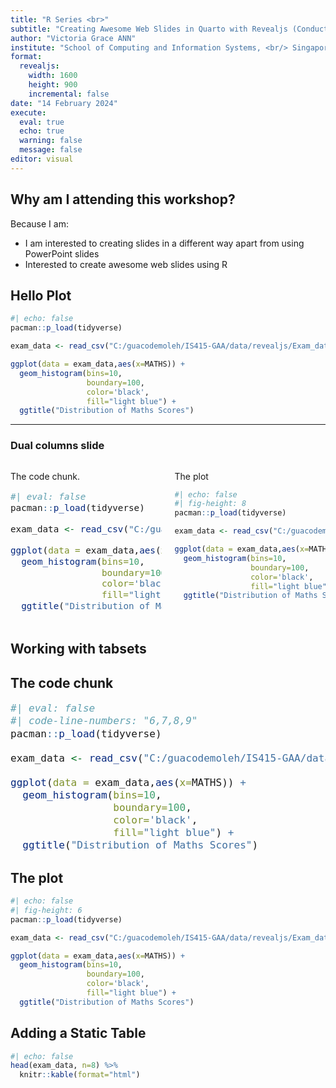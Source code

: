 ```yaml
---
title: "R Series <br>"
subtitle: "Creating Awesome Web Slides in Quarto with Revealjs (Conducted by Dr. Kam Tin Seong)"
author: "Victoria Grace ANN"
institute: "School of Computing and Information Systems, <br/> Singapore Management University"
format: 
  revealjs:
    width: 1600
    height: 900
    incremental: false
date: "14 February 2024"
execute: 
  eval: true
  echo: true
  warning: false
  message: false
editor: visual
---
```


## Why am I attending this workshop?

::: incremental
Because I am:

-   I am interested to creating slides in a different way apart from using PowerPoint slides
-   Interested to create awesome web slides using R
:::

## Hello Plot

```r
#| echo: false
pacman::p_load(tidyverse)

exam_data <- read_csv("C:/guacodemoleh/IS415-GAA/data/revealjs/Exam_data.csv")

ggplot(data = exam_data,aes(x=MATHS)) +
  geom_histogram(bins=10,
                 boundary=100,
                 color='black',
                 fill="light blue") +
  ggtitle("Distribution of Maths Scores")
```

------------------------------------------------------------------------

### Dual columns slide

::: columns
::: {.column width="50%"}
The code chunk.

::: {style="font-size: 1.2em"}
```r
#| eval: false
pacman::p_load(tidyverse)

exam_data <- read_csv("C:/guacodemoleh/IS415-GAA/data/revealjs/Exam_data.csv")

ggplot(data = exam_data,aes(x=MATHS)) +
  geom_histogram(bins=10,
                 boundary=100,
                 color='black',
                 fill="light blue") +
  ggtitle("Distribution of Maths Scores")
```
:::
:::

::: {.column width="50%"}
The plot

```r
#| echo: false
#| fig-height: 8
pacman::p_load(tidyverse)

exam_data <- read_csv("C:/guacodemoleh/IS415-GAA/data/revealjs/Exam_data.csv")

ggplot(data = exam_data,aes(x=MATHS)) +
  geom_histogram(bins=10,
                 boundary=100,
                 color='black',
                 fill="light blue") +
  ggtitle("Distribution of Maths Scores")
```
:::
:::

## Working with tabsets

::: panel-tabset
## The code chunk

::: {style="font-size: 1.35em"}
```r
#| eval: false
#| code-line-numbers: "6,7,8,9"
pacman::p_load(tidyverse)

exam_data <- read_csv("C:/guacodemoleh/IS415-GAA/data/revealjs/Exam_data.csv")

ggplot(data = exam_data,aes(x=MATHS)) +
  geom_histogram(bins=10,
                 boundary=100,
                 color='black',
                 fill="light blue") +
  ggtitle("Distribution of Maths Scores")
```
:::

## The plot

```r
#| echo: false
#| fig-height: 6
pacman::p_load(tidyverse)

exam_data <- read_csv("C:/guacodemoleh/IS415-GAA/data/revealjs/Exam_data.csv")

ggplot(data = exam_data,aes(x=MATHS)) +
  geom_histogram(bins=10,
                 boundary=100,
                 color='black',
                 fill="light blue") +
  ggtitle("Distribution of Maths Scores")
```
:::

## Adding a Static Table

```r
#| echo: false
head(exam_data, n=8) %>%
  knitr::kable(format="html")
```

